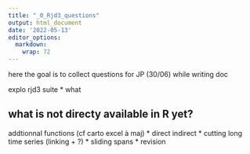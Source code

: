```yaml
---
title: "_0_Rjd3_questions"
output: html_document
date: '2022-05-13'
editor_options: 
  markdown: 
    wrap: 72
---
```


here the goal is to collect questions for JP (30/06) while writing doc

explo rjd3 suite \* what

## what is not directy available in R yet?


addtionnal functions (cf carto excel à maj) \* direct indirect \*
cutting long time series (linking + ?) \* sliding spans \* revision
